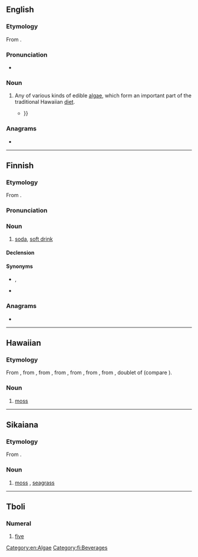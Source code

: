 {{also|Lìmù}}
==English==
{{swp|Limu (algae)}}

===Etymology===
From {{bor|en|haw|limu|t=moss}}.

===Pronunciation===
* {{a|GA}} {{IPA|en|/ˈli.mu/}}

===Noun===
{{en-noun|~}}

# {{lb|en|Hawaii}} Any of various kinds of edible [[algae]], which form an important part of the traditional Hawaiian [[diet]].
#* {{quote-book|en|year=2012|author={{w|Julia Flynn Siler}}|title=Lost Kingdom|publisher=Grove Press|page=158|passage=The menu included chicken, roast pig, raw fish, seaweed, which Hawaiians called '''''limu''''', roasted kukui nuts, and baked dog {{...}}}}

===Anagrams===
* {{anagrams|en|a=ilmu|IUML|milu|muli}}

[[Category:en:Algae]]

----

==Finnish==

===Etymology===
From {{m|fi|limunaati}}.

===Pronunciation===
{{fi-pronunciation}}

===Noun===
{{fi-noun}}

# {{lb|fi|colloquial|dialectal|Southern Finland}} [[soda]], [[soft drink]]

====Declension====
{{fi-decl-valo|lim|||u|a}}

====Synonyms====
* {{qualifier|colloquial}} {{l|fi|limppari}}, {{l|fi|limsa}}
* {{l|fi|limonaati}}

===Anagrams===
* {{anagrams|fi|a=ilmu|Lumi|lumi|muli}}

[[Category:fi:Beverages]]

----

==Hawaiian==

===Etymology===
From {{inh|haw|poz-pep-pro|*rimu}}, from {{inh|haw|poz-pnp-pro|*rimu}}, from {{inh|haw|poz-pol-pro|*rimu}}, from {{inh|haw|poz-oce-pro|*limut}}, from {{inh|haw|pqe-pro|*limut}}, from {{inh|haw|poz-cet-pro|*limut}}, from {{inh|haw|poz-pro|*limut}}, doublet of {{inh|haw|poz-pro|*lumut}} (compare {{cog|ms|lumut}}).

===Noun===
{{head|haw|noun}}

# [[moss]] {{gloss|plants of the division Bryophyta}}

----

==Sikaiana==

===Etymology===
From {{inh|sky|poz-pol-pro|*rimu}}.

===Noun===
{{head|sky|noun}}

# [[moss]] {{gloss|plants of the division Bryophyta}}, [[seagrass]]

----

==Tboli==

===Numeral===
{{head|tbl|numeral|cat2=cardinal numbers}}

# [[five]]